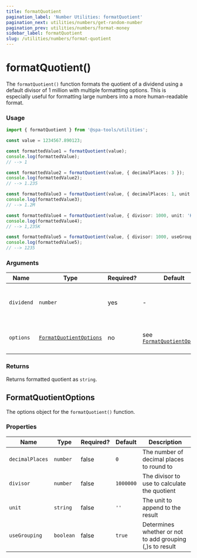 ```yaml
---
title: formatQuotient
pagination_label: 'Number Utilities: formatQuotient'
pagination_next: utilities/numbers/get-random-number
pagination_prev: utilities/numbers/format-money
sidebar_label: formatQuotient
slug: /utilities/numbers/format-quotient
---
```



<PackageCaption packageName='@spa-tools/utilities' />

# formatQuotient()

The `formatQuotient()` function formats the quotient of a dividend using a default
divisor of 1 million with multiple formattting options. This is especially
useful for formatting large numbers into a more human-readable format.

### Usage

```ts
import { formatQuotient } from '@spa-tools/utilities';

const value = 1234567.890123;

const formattedValue1 = formatQuotient(value);
console.log(formattedValue);
// --> 1

const formattedValue2 = formatQuotient(value, { decimalPlaces: 3 });
console.log(formattedValue2);
// --> 1.235

const formattedValue3 = formatQuotient(value, { decimalPlaces: 1, unit: 'M' });
console.log(formattedValue3);
// --> 1.2M

const formattedValue4 = formatQuotient(value, { divisor: 1000, unit: 'K' });
console.log(formattedValue4);
// --> 1,235K

const formattedValue5 = formatQuotient(value, { divisor: 1000, useGrouping: false });
console.log(formattedValue5);
// --> 1235
```

### Arguments

| Name       | Type                                              | Required? | Default                                               | Description                                |
| ---------- | ------------------------------------------------- | --------- | ----------------------------------------------------- | ------------------------------------------ |
| `dividend` | `number`                                          | yes       | -                                                     | The dividend to use calculate the quotient |
| `options`  | [`FormatQuotientOptions`](#formatquotientoptions) | no        | see [`FormatQuotientOptions`](#formatquotientoptions) | The options for formatting quotient        |

### Returns

Returns formatted quotient as `string`.

## FormatQuotientOptions

The options object for the `formatQuotient()` function.

### Properties

| Name            | Type      | Required? | Default   | Description                                              |
| --------------- | --------- | --------- | --------- | -------------------------------------------------------- |
| `decimalPlaces` | `number`  | false     | `0`       | The number of decimal places to round to                 |
| `divisor`       | `number`  | false     | `1000000` | The divisor to use to calculate the quotient             |
| `unit`          | `string`  | false     | `''`      | The unit to append to the result                         |
| `useGrouping`   | `boolean` | false     | `true`    | Determines whether or not to add grouping (,)s to result |
